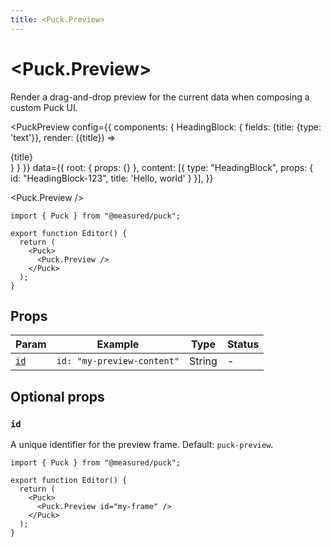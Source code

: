 ```yaml
---
title: <Puck.Preview>
---
```



# \<Puck.Preview\>

Render a drag-and-drop preview for the current data when composing a custom Puck UI.

<PuckPreview
  config={{
    components: {
      HeadingBlock: {
        fields: {title: {type: 'text'}},
        render: ({title}) => <div>{title}</div>
      }
    }
  }}
  data={{
    root: { props: {} },
    content: [{ type: "HeadingBlock", props: { id: "HeadingBlock-123", title: 'Hello, world' } }],
  }}
>

  <Puck.Preview />
</PuckPreview>

```tsx {17} copy
import { Puck } from "@measured/puck";

export function Editor() {
  return (
    <Puck>
      <Puck.Preview />
    </Puck>
  );
}
```

## Props

| Param       | Example                    | Type   | Status |
| ----------- | -------------------------- | ------ | ------ |
| [`id`](#id) | `id: "my-preview-content"` | String | -      |

## Optional props

### `id`

A unique identifier for the preview frame. Default: `puck-preview`.

```tsx {6} copy
import { Puck } from "@measured/puck";

export function Editor() {
  return (
    <Puck>
      <Puck.Preview id="my-frame" />
    </Puck>
  );
}
```
